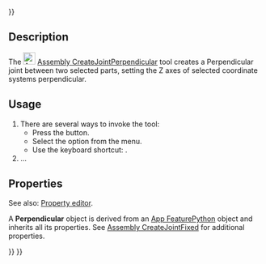 <languages/>
{{UnfinishedDocu{{#translation:}}}}
<translate>

<!--T:1-->
{{Docnav
|[[Assembly_CreateJointParallel|CreateJointParallel]]
|[[Assembly_CreateJointAngle|CreateJointAngle]]
|[[Assembly_Workbench|Assembly]]
|IconL=Assembly_CreateJointParallel.svg
|IconR=Assembly_CreateJointAngle.svg
|IconC=Workbench_Assembly.svg
}}

<!--T:2-->
{{GuiCommand
|Name=Assembly CreateJointPerpendicular
|MenuLocation=Assembly → Create Perpendicular Joint
|Workbenches=[[Assembly_Workbench|Assembly]]
|Shortcut={{KEY|M}}
|Version=1.0
|SeeAlso=
}}

==Description== <!--T:3-->

<!--T:4-->
The [[Image:Assembly_CreateJointPerpendicular.svg|24px]] [[Assembly_CreateJointPerpendicular|Assembly CreateJointPerpendicular]] tool creates a Perpendicular joint between two selected parts, setting the Z axes of selected coordinate systems perpendicular.

==Usage== <!--T:5-->

<!--T:6-->
# There are several ways to invoke the tool:
#* Press the {{Button|[[Image:Assembly_CreateJointPerpendicular.svg|16px]] [[Assembly_CreateJointPerpendicular|Create Perpendicular Joint]]}} button.
#* Select the {{MenuCommand|Assembly → [[Image:Assembly_CreateJointPerpendicular.svg|16px]] Create Perpendicular Joint}} option from the menu.
#* Use the keyboard shortcut: {{KEY|M}}.
# ...

==Properties== <!--T:7-->

<!--T:8-->
See also: [[Property_editor|Property editor]].

<!--T:9-->
A '''Perpendicular''' object is derived from an [[App_FeaturePython|App FeaturePython]] object and inherits all its properties. See [[Assembly_CreateJointFixed#Properties|Assembly CreateJointFixed]] for additional properties.


<!--T:10-->
{{Docnav
|[[Assembly_CreateJointParallel|CreateJointParallel]]
|[[Assembly_CreateJointAngle|CreateJointAngle]]
|[[Assembly_Workbench|Assembly]]
|IconL=Assembly_CreateJointParallel.svg
|IconR=Assembly_CreateJointAngle.svg
|IconC=Workbench_Assembly.svg
}}

</translate>
{{Assembly_Tools_navi{{#translation:}}}}
{{Userdocnavi{{#translation:}}}}
